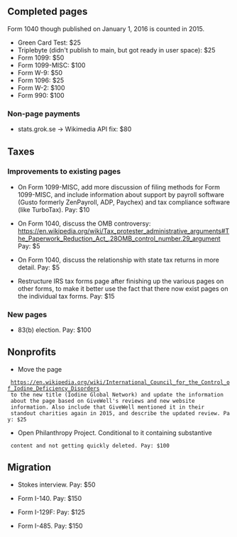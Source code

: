 == Completed pages ==

Form 1040 though published on January 1, 2016 is counted in 2015.

* Green Card Test: $25
* Triplebyte (didn't publish to main, but got ready in user space): $25
* Form 1099: $50
* Form 1099-MISC: $100
* Form W-9: $50
* Form 1096: $25
* Form W-2: $100
* Form 990: $100

=== Non-page payments ===

* stats.grok.se -> Wikimedia API fix: $80

== Taxes ==

=== Improvements to existing pages ===

* On Form 1099-MISC, add more discussion of filing methods for Form 1099-MISC, and include information about support by payroll software (Gusto formerly ZenPayroll, ADP, Paychex) and tax compliance software (like TurboTax). Pay: $10

* On Form 1040, discuss the OMB controversy: https://en.wikipedia.org/wiki/Tax_protester_administrative_arguments#The_Paperwork_Reduction_Act_.28OMB_control_number.29_argument Pay: $5

* On Form 1040, discuss the relationship with state tax returns in more detail. Pay: $5

* Restructure IRS tax forms page after finishing up the various pages on other forms, to make it better use the fact that there now exist pages on the individual tax forms. Pay: $15

=== New pages ===

* 83(b) election. Pay: $100

== Nonprofits ==

* Move the page
  https://en.wikipedia.org/wiki/International_Council_for_the_Control_of_Iodine_Deficiency_Disorders
  to the new title (Iodine Global Network) and update the information
  about the page based on GiveWell's reviews and new website
  information. Also include that GiveWell mentioned it in their
  standout charities again in 2015, and describe the updated review. Pay: $25

* Open Philanthropy Project. Conditional to it containing substantive
  content and not getting quickly deleted. Pay: $100

== Migration ==

* Stokes interview. Pay: $50

* Form I-140. Pay: $150

* Form I-129F: Pay: $125

* Form I-485. Pay: $150